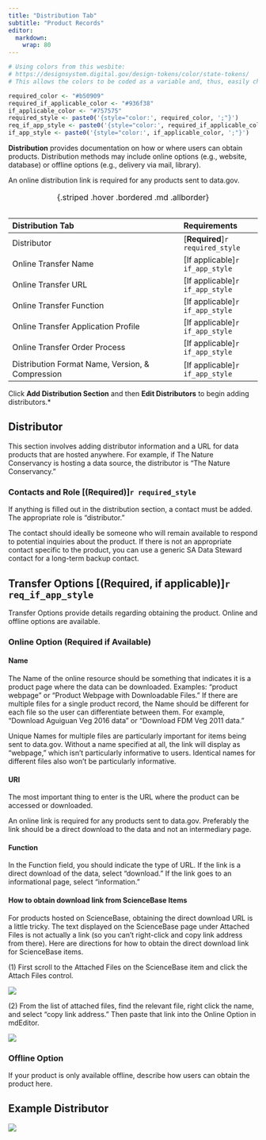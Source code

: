 ```yaml
---
title: "Distribution Tab"
subtitle: "Product Records"
editor: 
  markdown: 
    wrap: 80
---
```


```r
# Using colors from this wesbite:
# https://designsystem.digital.gov/design-tokens/color/state-tokens/
# This allows the colors to be coded as a variable and, thus, easily changed.

required_color <- "#b50909"
required_if_applicable_color <- "#936f38"
if_applicable_color <- "#757575"
required_style <- paste0('{style="color:', required_color, ';"}')
req_if_app_style <- paste0('{style="color:', required_if_applicable_color,';"}')
if_app_style <- paste0('{style="color:', if_applicable_color, ';"}')
```

**Distribution** provides documentation on how or where users can obtain
products. Distribution methods may include online options (e.g., website,
database) or offline options (e.g., delivery via mail, library).

::: {.callout-hint}
An online distribution link is required for any products
sent to data.gov. 
:::

| Distribution Tab | Requirements |
|:------------------------------|:-------------|
| Distributor                                      |   [**Required**]`r required_style` |
| Online Transfer Name                             |   [If applicable]`r if_app_style`    |
| Online Transfer URL                              |   [If applicable]`r if_app_style`    |
| Online Transfer Function                         |   [If applicable]`r if_app_style`    |
| Online Transfer Application Profile              |   [If applicable]`r if_app_style`    |
| Online Transfer Order Process                    |   [If applicable]`r if_app_style`    |
| Distribution Format Name, Version, & Compression |   [If applicable]`r if_app_style`    |
: {.striped .hover .bordered .md .allborder}   
<br/>

Click **Add Distribution Section** and then **Edit Distributors** to begin
adding distributors.*

## Distributor

This section involves adding distributor information and a URL for data products
that are hosted anywhere. For example, if The Nature Conservancy is hosting a
data source, the distributor is "The Nature Conservancy."

### Contacts and Role [(Required)]`r required_style`

If anything is filled out in the distribution section, a contact must be added.
The appropriate role is "distributor."

The contact should ideally be someone who will remain available to respond to
potential inquiries about the product. If there is not an appropriate contact
specific to the product, you can use a generic SA Data Steward contact for a
long-term backup contact.

## Transfer Options [(Required, if applicable)]`r req_if_app_style`

Transfer Options provide details regarding obtaining the product. Online and
offline options are available.

### Online Option (Required if Available)

#### Name

The Name of the online resource should be something that indicates it is a
product page where the data can be downloaded. Examples: "product webpage" or
"Product Webpage with Downloadable Files." If there are multiple files for a
single product record, the Name should be different for each file so the user
can differentiate between them. For example, "Download Aguiguan Veg 2016 data"
or "Download FDM Veg 2011 data."

::: {.callout-note}
Unique Names for multiple files are particularly
important for items being sent to data.gov. Without a name specified at all, the
link will display as "webpage," which isn't particularly informative to users.
Identical names for different files also won't be particularly informative. 
:::

#### URI

The most important thing to enter is the URL where the product can be accessed
or downloaded.

::: {.callout-note}
An online link is required for any products sent to
data.gov. Preferably the link should be a direct download to the data and not an
intermediary page. 
:::

#### Function

In the Function field, you should indicate the type of URL. If the link is a
direct download of the data, select “download.” If the link goes to an
informational page, select “information.”

#### How to obtain download link from ScienceBase Items

For products hosted on ScienceBase, obtaining the direct download URL is a
little tricky. The text displayed on the ScienceBase page under Attached Files
is not actually a link (so you can't right-click and copy link address from
there). Here are directions for how to obtain the direct download link for
ScienceBase items.

\(1\) First scroll to the Attached Files on the ScienceBase item and click the
Attach Files control.

![](../../assets/distribution_sb_attached_files.png)

\(2\) From the list of attached files, find the relevant file, right click the
name, and select "copy link address." Then paste that link into the Online
Option in mdEditor.

![](../../assets/distribution_sb_copy_link.png)

### Offline Option

If your product is only available offline, describe how users can obtain the
product here.

## Example Distributor

![](../../assets/distribution_example.png)
